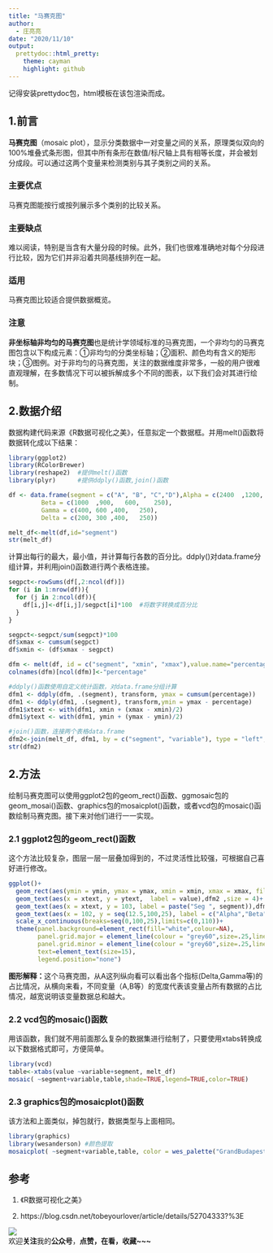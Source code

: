 ---
title: "马赛克图"
author:
  - 庄亮亮
date: "2020/11/10"
output:
  prettydoc::html_pretty:
    theme: cayman
    highlight: github
---

记得安装prettydoc包，html模板在该包渲染而成。

## 1.前言

**马赛克图**（mosaic plot），显示分类数据中一对变量之间的关系，原理类似双向的100%堆叠式条形图，但其中所有条形在数值/标尺轴上具有相等长度，并会被划分成段。可以通过这两个变量来检测类别与其子类别之间的关系。

### 主要优点

马赛克图能按行或按列展示多个类别的比较关系。

### 主要缺点 

难以阅读，特别是当含有大量分段的时候。此外，我们也很难准确地对每个分段进行比较，因为它们并非沿着共同基线排列在一起。


### 适用

马赛克图比较适合提供数据概览。

### 注意

**非坐标轴非均匀的马赛克图**也是统计学领域标准的马赛克图，一个非均匀的马赛克图包含以下构成元素：①非均匀的分类坐标轴；②面积、颜色均有含义的矩形块；③图例。对于非均匀的马赛克图，关注的数据维度非常多，一般的用户很难直观理解，在多数情况下可以被拆解成多个不同的图表，以下我们会对其进行绘制。

## 2.数据介绍

数据构建代码来源《R数据可视化之美》，任意拟定一个数据框。并用melt()函数将数据转化成以下结果：

```{r}
library(ggplot2)
library(RColorBrewer)
library(reshape2)  #提供melt()函数
library(plyr)      #提供ddply()函数,join()函数

df <- data.frame(segment = c("A", "B", "C","D"),Alpha = c(2400	,1200,	600	,250), 
         Beta = c(1000	,900,	600,	250),
         Gamma = c(400,	600	,400,	250), 
         Delta = c(200,	300	,400,	250))

melt_df<-melt(df,id="segment")
str(melt_df)
```


计算出每行的最大，最小值，并计算每行各数的百分比。ddply()对data.frame分组计算，并利用join()函数进行两个表格连接。

```{r}
segpct<-rowSums(df[,2:ncol(df)])
for (i in 1:nrow(df)){
  for (j in 2:ncol(df)){
    df[i,j]<-df[i,j]/segpct[i]*100  #将数字转换成百分比
  }
}

segpct<-segpct/sum(segpct)*100
df$xmax <- cumsum(segpct)
df$xmin <- (df$xmax - segpct)

dfm <- melt(df, id = c("segment", "xmin", "xmax"),value.name="percentage")
colnames(dfm)[ncol(dfm)]<-"percentage"

#ddply()函数使用自定义统计函数，对data.frame分组计算
dfm1 <- ddply(dfm, .(segment), transform, ymax = cumsum(percentage))
dfm1 <- ddply(dfm1, .(segment), transform,ymin = ymax - percentage)
dfm1$xtext <- with(dfm1, xmin + (xmax - xmin)/2)
dfm1$ytext <- with(dfm1, ymin + (ymax - ymin)/2)

#join()函数，连接两个表格data.frame
dfm2<-join(melt_df, dfm1, by = c("segment", "variable"), type = "left", match = "all")
str(dfm2)
```

## 2.方法

绘制马赛克图可以使用ggplot2包的geom_rect()函数、ggmosaic包的geom_mosai()函数、graphics包的mosaicplot()函数，或者vcd包的mosaic()函数绘制马赛克图。接下来对他们进行一一实现。

### 2.1 ggplot2包的geom_rect()函数

这个方法比较复杂，图层一层一层叠加得到的，不过灵活性比较强，可根据自己喜好进行修改。

```{r}
ggplot()+
  geom_rect(aes(ymin = ymin, ymax = ymax, xmin = xmin, xmax = xmax, fill = variable),dfm2,colour = "black") + 
  geom_text(aes(x = xtext, y = ytext,  label = value),dfm2 ,size = 4)+
  geom_text(aes(x = xtext, y = 103, label = paste("Seg ", segment)),dfm2 ,size = 4)+
  geom_text(aes(x = 102, y = seq(12.5,100,25), label = c("Alpha","Beta","Gamma","Delta")), size = 4,hjust = 0)+
  scale_x_continuous(breaks=seq(0,100,25),limits=c(0,110))+
  theme(panel.background=element_rect(fill="white",colour=NA),
        panel.grid.major = element_line(colour = "grey60",size=.25,linetype ="dotted" ),
        panel.grid.minor = element_line(colour = "grey60",size=.25,linetype ="dotted" ),
        text=element_text(size=15),
        legend.position="none")
```

**图形解释：**这个马赛克图，从A这列纵向看可以看出各个指标(Delta,Gamma等)的占比情况，从横向来看，不同变量（A,B等）的宽度代表该变量占所有数据的占比情况，越宽说明该变量数据总和越大。




### 2.2 vcd包的mosaic()函数

用该函数，我们就不用前面那么复杂的数据集进行绘制了，只要使用xtabs转换成以下数据格式即可，方便简单。

```{r}
library(vcd)
table<-xtabs(value ~variable+segment, melt_df)
mosaic( ~segment+variable,table,shade=TRUE,legend=TRUE,color=TRUE)
```


### 2.3 graphics包的mosaicplot()函数

该方法和上面类似，掉包就行，数据类型与上面相同。

```{r}
library(graphics)
library(wesanderson) #颜色提取
mosaicplot( ~segment+variable,table, color = wes_palette("GrandBudapest1"),main = '')
```



## 参考

1.  《R数据可视化之美》 

2.  https://blog.csdn.net/tobeyourlover/article/details/52704333?%3E

![](https://mmbiz.qpic.cn/mmbiz_jpg/MIcgkkEyTHgfkvXafZE9scXp4icvdcNFyic0z7THajQBAyLNRiau3CKnZ3L9Y9K2YXObhaiblBm0Jbnicaq9lW3pz4g/640?wx_fmt=jpeg)  
欢迎**关注**我的**公众号**，**点赞，在看，收藏\~\~\~**